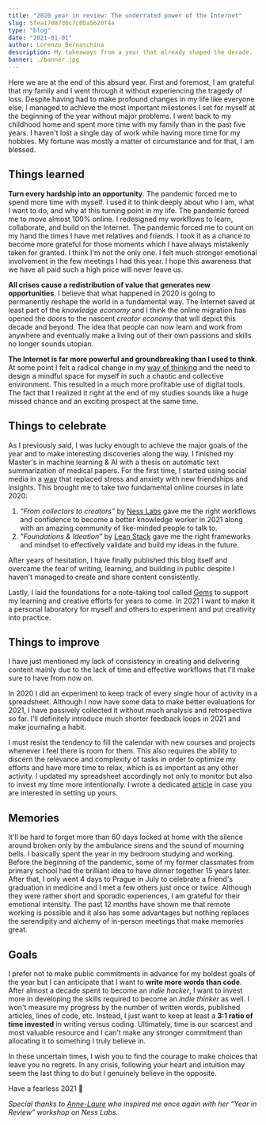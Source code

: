 ```yaml
---
title: "2020 year in review: The underrated power of the Internet"
slug: 5fea17087d0c7c0ba5620f4a
type: "blog"
date: "2021-01-01"
author: Lorenzo Bernaschina
description: My takeaways from a year that already shaped the decade.
banner: ./banner.jpg
---
```


Here we are at the end of this absurd year. First and foremost, I am grateful that my family and I went through it without experiencing the tragedy of loss. Despite having had to make profound changes in my life like everyone else, I managed to achieve the most important milestones I set for myself at the beginning of the year without major problems. I went back to my childhood home and spent more time with my family than in the past five years. I haven't lost a single day of work while having more time for my hobbies. My fortune was mostly a matter of circumstance and for that, I am blessed.

## Things learned
**Turn every hardship into an opportunity**. The pandemic forced me to spend more time with myself. I used it to think deeply about who I am, what I want to do, and why at this turning point in my life. The pandemic forced me to move almost 100% online. I redesigned my workflows to learn, collaborate, and build on the Internet. The pandemic forced me to count on my hand the times I have met relatives and friends. I took it as a chance to become more grateful for those moments which I have always mistakenly taken for granted. I think I'm not the only one. I felt much stronger emotional involvement in the few meetings I had this year. I hope this awareness that we have all paid such a high price will never leave us.

**All crises cause a redistribution of value that generates new opportunities**. I believe that what happened in 2020 is going to permanently reshape the world in a fundamental way. The Internet saved at least part of the *knowledge economy* and I think the online migration has opened the doors to the nascent *creator economy* that will depict this decade and beyond. The idea that people can now learn and work from anywhere and eventually make a living out of their own passions and skills no longer sounds utopian. 

**The Internet is far more powerful and groundbreaking than I used to think**. At some point I felt a radical change in my [way of thinking](/article/5f403343fe69624f95ab15d9) and the need to design a mindful space for myself in such a chaotic and collective environment. This resulted in a much more profitable use of digital tools. The fact that I realized it right at the end of my studies sounds like a huge missed chance and an exciting prospect at the same time.

## Things to celebrate
As I previously said, I was lucky enough to achieve the major goals of the year and to make interesting discoveries along the way. I finished my Master's in machine learning & AI with a thesis on automatic text summarization of medical papers. For the first time, I started using social media in a [way](/article/5f3bfc27fe69624f95ab15d8) that replaced stress and anxiety with new friendships and insights. This brought me to take two fundamental online courses in late 2020: 
1. *“From collectors to creators”* by [Ness Labs](https://nesslabs.com/) gave me the right workflows and confidence to become a better knowledge worker in 2021 along with an amazing community of like-minded people to talk to. 
2. *“Foundations & Ideation”* by [Lean Stack](https://leanstack.com/) gave me the right frameworks and mindset to effectively validate and build my ideas in the future.

After years of hesitation, I have finally published this blog itself and overcame the fear of writing, learning, and building in public despite I haven't managed to create and share content consistently. 

Lastly, I laid the foundations for a note-taking tool called [Gems](https://gemsnotes.app/) to support my learning and creative efforts for years to come. In 2021 I want to make it a personal laboratory for myself and others to experiment and put creativity into practice. 

## Things to improve
I have just mentioned my lack of consistency in creating and delivering content mainly due to the lack of time and effective workflows that I'll make sure to have from now on. 

In 2020 I did an experiment to keep track of every single hour of activity in a spreadsheet. Although I now have some data to make better evaluations for 2021, I have passively collected it without much analysis and retrospective so far. I'll definitely introduce much shorter feedback loops in 2021 and make journaling a habit. 

I must resist the tendency to fill the calendar with new courses and projects whenever I feel there is room for them. This also requires the ability to discern the relevance and complexity of tasks in order to optimize my efforts and have more time to relax, which is as important as any other activity. I updated my spreadsheet accordingly not only to monitor but also to invest my time more intentionally. I wrote a dedicated [article](/article/5feb11fd7d0c7c0ba5620f4b) in case you are interested in setting up yours.

## Memories
It'll be hard to forget more than 60 days locked at home with the silence around broken only by the ambulance sirens and the sound of mourning bells. I basically spent the year in my bedroom studying and working. Before the beginning of the pandemic, some of my former classmates from primary school had the brilliant idea to have dinner together 15 years later. After that, I only went 4 days to Prague in July to celebrate a friend's graduation in medicine and I met a few others just once or twice. Although they were rather short and sporadic experiences, I am grateful for their emotional intensity. The past 12 months have shown me that remote working is possible and it also has some advantages but nothing replaces the serendipity and alchemy of in-person meetings that make memories great. 

## Goals
I prefer not to make public commitments in advance for my boldest goals of the year but I can anticipate that I want to **write more words than code**. After almost a decade spent to become an *indie hacker*, I want to invest more in developing the skills required to become an *indie thinker* as well. I won't measure my progress by the number of written words, published articles, lines of code, etc. Instead, I just want to keep at least a **3:1 ratio of time invested** in writing versus coding. Ultimately, time is our scarcest and most valuable resource and I can't make any stronger commitment than allocating it to something I truly believe in.

In these uncertain times, I wish you to find the courage to make choices that leave you no regrets. In any crisis, following your heart and intuition may seem the last thing to do but I genuinely believe in the opposite. 

Have a fearless 2021 🎉

*Special thanks to [Anne-Laure](https://twitter.com/anthilemoon) who inspired me once again with her “Year in Review” workshop on Ness Labs.*